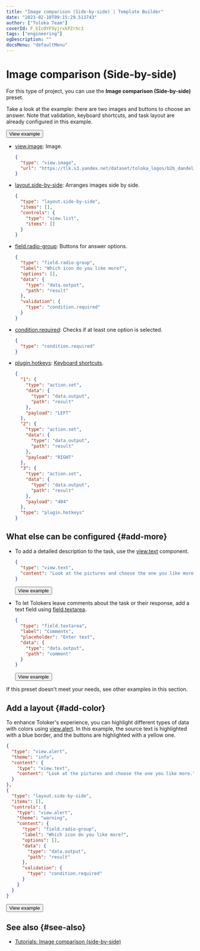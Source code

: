```yaml
---
title: "Image comparison (Side-by-side) | Template Builder"
date: "2023-02-10T09:15:29.513743"
author: ["Toloka Team"]
coverId: F_bIcOYF9yjrxkPZrXc3
tags: ["engineering"]
ogDescription: ""
docsMenu: "defaultMenu"
---
```



# Image comparison (Side-by-side)

For this type of project, you can use the **Image comparison (Side-by-side)** preset.

Take a look at the example: there are two images and buttons to choose an answer. Note that validation, keyboard shortcuts, and task layout are already configured in this example.

<Button themeColor="light" view="default" size="l" type="link" url="https://ya.cc/t/25Fr4UGS3ttDEV">View example</Button>

<Cut title="Components used in the example">

- [view.image](/docs-new/template-builder/reference/view.image): Image.

  <Cut title="Show code">

  ```json
  {
    "type": "view.image",
    "url": "https://tlk.s3.yandex.net/dataset/toloka_logos/b2b_dandelion_icon.png"
  }
  ```

  </Cut>

- [layout.side-by-side](/docs-new/template-builder/reference/layout.side-by-side): Arranges images side by side.

  <Cut title="Show code">

  ```json
  {
    "type": "layout.side-by-side",
    "items": [],
    "controls": {
      "type": "view.list",
      "items": []
    }
  }
  ```

  </Cut>

- [field.radio-group](/docs-new/template-builder/reference/field.radio-group): Buttons for answer options.

  <Cut title="Show code">

  ```json
  {
    "type": "field.radio-group",
    "label": "Which icon do you like more?",
    "options": [],
    "data": {
      "type": "data.output",
      "path": "result"
    },
    "validation": {
      "type": "condition.required"
    }
  }
  ```

  </Cut>

- [condition.required](/docs-new/template-builder/reference/condition.required): Checks if at least one option is selected.

  <Cut title="Show code">

  ```json
  {
    "type": "condition.required"
  }
  ```

  </Cut>

- [plugin.hotkeys](/docs-new/template-builder/reference/plugin.hotkeys): [Keyboard shortcuts](/docs-new/template-builder/best-practices/hotkeys).

  <Cut title="Show code">

  ```json
  {
    "1": {
      "type": "action.set",
      "data": {
        "type": "data.output",
        "path": "result"
      },
      "payload": "LEFT"
    },
    "2": {
      "type": "action.set",
      "data": {
        "type": "data.output",
        "path": "result"
      },
      "payload": "RIGHT"
    },
    "3": {
      "type": "action.set",
      "data": {
        "type": "data.output",
        "path": "result"
      },
      "payload": "404"
    },
    "type": "plugin.hotkeys"
  }
  ```

  </Cut>

</Cut>

<TolokaTbSourceAddMedia/>

## What else can be configured {#add-more}

- To add a detailed description to the task, use the [view.text](/docs-new/template-builder/reference/view.text) component.

  <Cut title="Show code">

  ```json
  {
    "type": "view.text",
    "content": "Look at the pictures and choose the one you like more."
  }
  ```

  </Cut>

  <Button themeColor="light" view="default" size="l" type="link" url="https://ya.cc/t/unvVAF-93ttDFe">View example</Button>

- To let Tolokers leave comments about the task or their response, add a text field using [field.textarea](/docs-new/template-builder/reference/field.textarea).

  <Cut title="Show code">

  ```json
  {
    "type": "field.textarea",
    "label": "Comments",
    "placeholder": "Enter text",
    "data": {
      "type": "data.output",
      "path": "comment"
    }
  }
  ```

  </Cut>

  <Button themeColor="light" view="default" size="l" type="link" url="https://ya.cc/t/xCvJnVvg3ttDGy">View example</Button>

If this preset doesn't meet your needs, see other examples in this section.

## Add a layout {#add-color}

To enhance Toloker's experience, you can highlight different types of data with colors using [view.alert](/docs-new/template-builder/reference/view.alert). In this example, the source text is highlighted with a blue border, and the buttons are highlighted with a yellow one.

  <Cut title="Show code">

  ```json
  {
    "type": "view.alert",
    "theme": "info",
    "content": {
      "type": "view.text",
      "content": "Look at the pictures and choose the one you like more."
    }
  },
  {
    "type": "layout.side-by-side",
    "items": [],
    "controls": {
      "type": "view.alert",
      "theme": "warning",
      "content": {
        "type": "field.radio-group",
        "label": "Which icon do you like more?",
        "options": [],
        "data": {
          "type": "data.output",
          "path": "result"
        },
        "validation": {
          "type": "condition.required"
        }
      }
    }
  }
  ```

  </Cut>

  <Button themeColor="light" view="default" size="l" type="link" url="https://ya.cc/t/UKFF2Obp3ttDJb">View example</Button>

## See also {#see-also}

- [Tutorials: Image comparison (side-by-side)](https://toloka.ai/en/docs/guide/tutorials/side-by-side)

<ContactSupport/>
